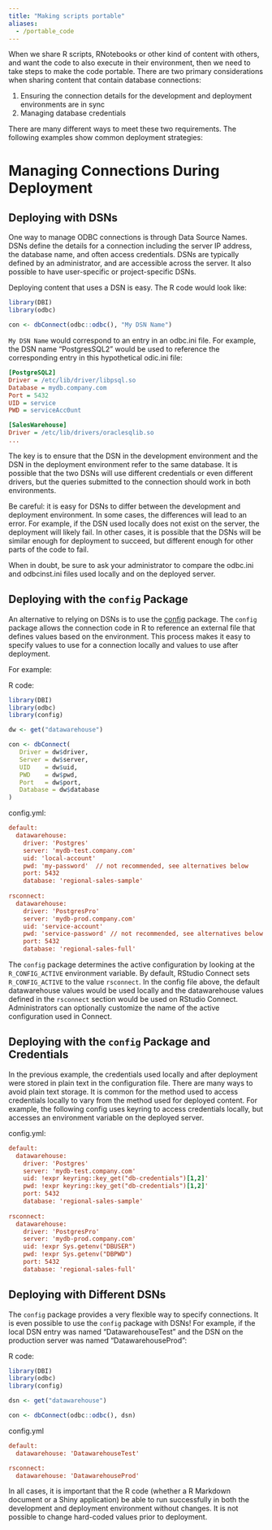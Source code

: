 ```yaml
---
title: "Making scripts portable"
aliases:
  - /portable_code
---
```



When we share R scripts, RNotebooks or other kind of content with others, and want the code to also execute in their environment, then we need to take steps to make the code portable. There are two primary considerations when sharing content that contain database connections:

  1. Ensuring the connection details for the development and deployment environments are in sync 
  2. Managing database credentials

There are many different ways to meet these two requirements. The following
examples show common deployment strategies:

# Managing Connections During Deployment

## Deploying with DSNs

One way to manage ODBC connections is through Data Source Names. DSNs define the details for
a connection including the server IP address, the database name, and often
access credentials. DSNs are typically defined by an administrator, and are
accessible across the server. It also possible to have user-specific or
project-specific DSNs.

Deploying content that uses a DSN is easy. The R code would look like:

```r
library(DBI)
library(odbc)

con <- dbConnect(odbc::odbc(), "My DSN Name")
```

`My DSN Name` would correspond to an entry in an odbc.ini file. For example, the
DSN name "PostgresSQL2" would be used to reference the corresponding entry in
this hypothetical odic.ini file:

```ini
[PostgreSQL2]
Driver = /etc/lib/driver/libpsql.so
Database = mydb.company.com
Port = 5432
UID = service
PWD = serviceAcc0unt

[SalesWarehouse]
Driver = /etc/lib/drivers/oraclesqlib.so
...
```

The key is to ensure that the DSN in the development environment and the DSN in the
deployment environment refer to the same database. It is possible that the two
DSNs will use different credentials or even different drivers, but the queries
submitted to the connection should work in both environments.

Be careful: it is easy for DSNs to differ between the development and deployment
environment. In some cases, the differences will lead to an error. For example,
if the DSN used locally does not exist on the server, the deployment will likely
fail. In other cases, it is possible that the DSNs will be similar enough for
deployment to succeed, but different enough for other parts of the code to fail.

When in doubt, be sure to ask your administrator to compare the odbc.ini and
odbcinst.ini files used locally and on the deployed server.

## Deploying with the `config` Package

An alternative to relying on DSNs is to use the [config](https://github.com/rstudio/config) package. The `config`
package allows the connection code in R to reference an external file that
defines values based on the environment. This process makes it easy to specify
values to use for a connection locally and values to use after deployment.

For example:

R code:

```r
library(DBI)
library(odbc)
library(config)

dw <- get("datawarehouse")

con <- dbConnect(
   Driver = dw$driver,
   Server = dw$server,
   UID    = dw$uid,
   PWD    = dw$pwd,
   Port   = dw$port,
   Database = dw$database
)
```

config.yml:

```ini
default:
  datawarehouse:
    driver: 'Postgres' 
    server: 'mydb-test.company.com'
    uid: 'local-account'
    pwd: 'my-password'  // not recommended, see alternatives below
    port: 5432
    database: 'regional-sales-sample'
    
rsconnect:
  datawarehouse:
    driver: 'PostgresPro'
    server: 'mydb-prod.company.com'
    uid: 'service-account'
    pwd: 'service-password' // not recommended, see alternatives below
    port: 5432
    database: 'regional-sales-full'
```

The `config` package determines the active configuration by looking at the
`R_CONFIG_ACTIVE` environment variable. By default, RStudio Connect sets
`R_CONFIG_ACTIVE` to the value  `rsconnect`. In the config file above, the
default datawarehouse values would be used locally and the datawarehouse values
defined in the `rsconnect` section would be used on RStudio Connect.
Administrators can optionally customize the name of the active configuration
used in Connect.

## Deploying with the `config` Package and Credentials

In the previous example, the credentials used locally and after deployment were
stored in plain text in the configuration file. There are many ways to avoid
plain text storage. It is common for the method used to access credentials
locally to vary from the method used for deployed content. For example, the
following config uses keyring to access credentials locally, but accesses an
environment variable on the deployed server.

config.yml:

```ini
default:
  datawarehouse:
    driver: 'Postgres' 
    server: 'mydb-test.company.com'
    uid: !expr keyring::key_get("db-credentials")[1,2]'
    pwd: !expr keyring::key_get("db-credentials")[1,2]'
    port: 5432
    database: 'regional-sales-sample'
    
rsconnect:
  datawarehouse:
    driver: 'PostgresPro'
    server: 'mydb-prod.company.com'
    uid: !expr Sys.getenv("DBUSER")
    pwd: !expr Sys.getenv("DBPWD")
    port: 5432
    database: 'regional-sales-full'
```

## Deploying with Different DSNs

The `config` package provides a very flexible way to specify connections. It is
even possible to use the `config` package with DSNs! For example, if the local DSN
entry was named "DatawarehouseTest" and the DSN on the production server was
named "DatawarehouseProd":

R code:

```r
library(DBI)
library(odbc)
library(config)

dsn <- get("datawarehouse")

con <- dbConnect(odbc::odbc(), dsn)

```

config.yml

```ini
default:
  datawarehouse: 'DatawarehouseTest'

rsconnect:
  datawarehouse: 'DatawarehouseProd'
```

In all cases, it is important that the R code (whether a R Markdown document or
a Shiny application) be able to run successfully in both the development and
deployment environment without changes. It is not possible to change hard-coded
values prior to deployment.
